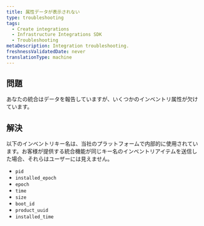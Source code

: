 ```yaml
---
title: 属性データが表示されない
type: troubleshooting
tags:
  - Create integrations
  - Infrastructure Integrations SDK
  - Troubleshooting
metaDescription: Integration troubleshooting.
freshnessValidatedDate: never
translationType: machine
---
```


## 問題

あなたの統合はデータを報告していますが、いくつかのインベントリ属性が欠けています。

## 解決

以下のインベントリキー名は、当社のプラットフォームで内部的に使用されています。お客様が提供する統合機能が同じキー名のインベントリアイテムを送信した場合、それらはユーザーには見えません。

* `pid`
* `installed_epoch`
* `epoch`
* `time`
* `size`
* `boot_id`
* `product_uuid`
* `installed_time`

